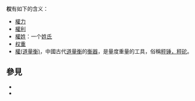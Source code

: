 '''权'''有如下的含义：
* [[權力|權力]]
* [[權利|權利]]
* [[權姓|權姓]]：一个[[姓氏|姓氏]]
* [[权重|权重]]
* [[權(道量衡)|權(道量衡)]]，中國古代[[道量衡|道量衡]]的[[衡器|衡器]]，是量度重量的工具，俗稱[[秤锤，秤砣|秤锤，秤砣]]。

== 參見 ==
* {{Lookfrom|權}}
* {{Lookfrom|权}}

{{消歧义|cat=一字消歧义|Q}}